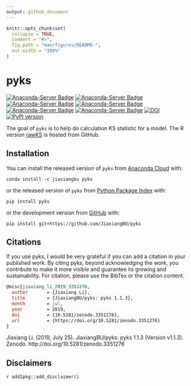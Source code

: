 ```yaml
---
output: github_document
---
```


<!-- README.md is generated from README.Rmd. Please edit that file -->

```r
knitr::opts_chunk$set(
  collapse = TRUE,
  comment = "#>",
  fig.path = "man/figures/README-",
  out.width = "100%"
)
```
# pyks

<!-- badges: start -->
[![Anaconda-Server Badge](https://anaconda.org/jiaxiangbu/pyks/badges/version.svg)](https://anaconda.org/jiaxiangbu/pyks)
[![Anaconda-Server Badge](https://anaconda.org/jiaxiangbu/pyks/badges/latest_release_date.svg)](https://anaconda.org/jiaxiangbu/pyks)
[![Anaconda-Server Badge](https://anaconda.org/jiaxiangbu/pyks/badges/platforms.svg)](https://anaconda.org/jiaxiangbu/pyks)
[![Anaconda-Server Badge](https://anaconda.org/jiaxiangbu/pyks/badges/license.svg)](https://anaconda.org/jiaxiangbu/pyks)
[![Anaconda-Server Badge](https://anaconda.org/jiaxiangbu/pyks/badges/downloads.svg)](https://anaconda.org/jiaxiangbu/pyks)
[![Anaconda-Server Badge](https://anaconda.org/jiaxiangbu/pyks/badges/installer/conda.svg)](https://conda.anaconda.org/jiaxiangbu)
[![DOI](https://zenodo.org/badge/197245838.svg)](https://zenodo.org/badge/latestdoi/197245838)
[![PyPI version](https://badge.fury.io/py/pyks.svg)](https://badge.fury.io/py/pyks)
<!-- badges: end -->

The goal of `pyks` is to help do calculation KS statistic for a model. The R version [rawKS](https://github.com/JiaxiangBU/rawKS) is hosted from GitHub.

## Installation

You can install the released version of `pyks` from [Anaconda Cloud](https://anaconda.org/JiaxiangBU/pyks) with:

```conda
conda install -c jiaxiangbu pyks 
```

or the released version of `pyks` from [Python Package Index](https://pypi.org/project/pyks/) with:

```conda
pip install pyks
```


or the development version from [GitHub](https://github.com/) with:

```conda
pip install git+https://github.com/JiaxiangBU/pyks
```

## Citations

If you use pyks, I would be very grateful if you can add a citation in your published work. By citing pyks, beyond acknowledging the work, you contribute to make it more visible and guarantee its growing and sustainability. For citation, please use the BibTex or the citation content.

```bibtex
@misc{jiaxiang_li_2019_3351276,
  author       = {Jiaxiang Li},
  title        = {JiaxiangBU/pyks: pyks 1.1.3},
  month        = jul,
  year         = 2019,
  doi          = {10.5281/zenodo.3351276},
  url          = {https://doi.org/10.5281/zenodo.3351276}
}
```

Jiaxiang Li. (2019, July 25). JiaxiangBU/pyks: pyks 1.1.3 (Version v1.1.3). Zenodo. http://doi.org/10.5281/zenodo.3351276

## Disclaimers

`r add2pkg::add_disclaimer()`
